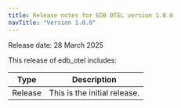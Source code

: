 ```yaml
---
title: Release notes for EDB OTEL version 1.0.0
navTitle: "Version 1.0.0"
---
```

Release date: 28 March 2025

This release of edb_otel includes:

| Type        | Description                                                                                                                                                                                                                         |
|-------------|-------------------------------------------------------------------------------------------------------------------------------------------------------------------------------------------------------------------------------------|
| Release | This is the initial release.|
